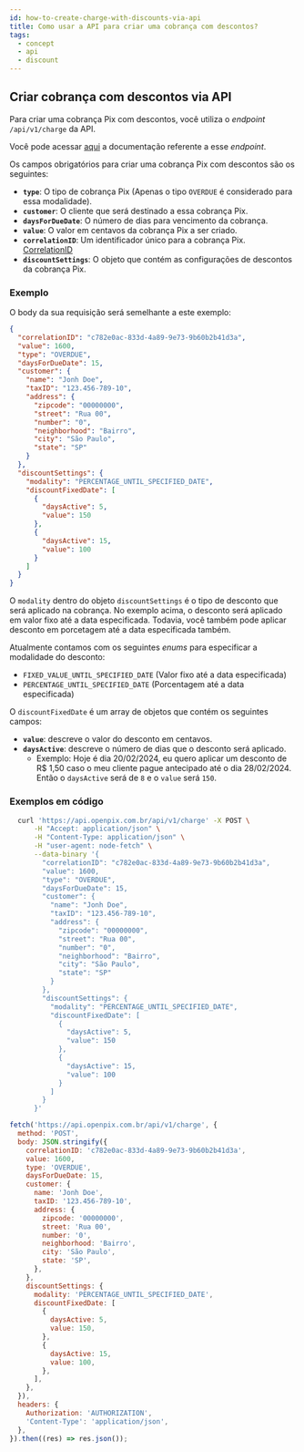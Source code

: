 ```yaml
---
id: how-to-create-charge-with-discounts-via-api
title: Como usar a API para criar uma cobrança com descontos?
tags:
  - concept
  - api
  - discount
---
```



## Criar cobrança com descontos via API

Para criar uma cobrança Pix com descontos, você utiliza o _endpoint_ `/api/v1/charge` da API.

Você pode acessar [aqui](https://developers.openpix.com.br/api#tag/charge/paths/~1api~1v1~1charge/post)
a documentação referente a esse _endpoint_.

Os campos obrigatórios para criar uma cobrança Pix com descontos são os seguintes:

- **`type`**: O tipo de cobrança Pix (Apenas o tipo `OVERDUE` é considerado para essa modalidade).
- **`customer`**: O cliente que será destinado a essa cobrança Pix.
- **`daysForDueDate`**: O número de dias para vencimento da cobrança.
- **`value`**: O valor em centavos da cobrança Pix a ser criado.
- **`correlationID`**: Um identificador único para a cobrança Pix. [CorrelationID](../concepts/correlation-id)
- **`discountSettings`**: O objeto que contém as configurações de descontos da cobrança Pix.

### Exemplo

O body da sua requisição será semelhante a este exemplo:

```json
{
  "correlationID": "c782e0ac-833d-4a89-9e73-9b60b2b41d3a",
  "value": 1600,
  "type": "OVERDUE",
  "daysForDueDate": 15,
  "customer": {
    "name": "Jonh Doe",
    "taxID": "123.456-789-10",
    "address": {
      "zipcode": "00000000",
      "street": "Rua 00",
      "number": "0",
      "neighborhood": "Bairro",
      "city": "São Paulo",
      "state": "SP"
    }
  },
  "discountSettings": {
    "modality": "PERCENTAGE_UNTIL_SPECIFIED_DATE",
    "discountFixedDate": [
      {
        "daysActive": 5,
        "value": 150
      },
      {
        "daysActive": 15,
        "value": 100
      }
    ]
  }
}
```

O `modality` dentro do objeto `discountSettings` é o tipo de desconto que será aplicado na cobrança. No exemplo acima, o desconto será aplicado em valor fixo até a data especificada. Todavia, você também pode aplicar desconto em porcetagem até a data especificada também.

Atualmente contamos com os seguintes _enums_ para especificar a modalidade do desconto:

- `FIXED_VALUE_UNTIL_SPECIFIED_DATE` (Valor fixo até a data especificada)
- `PERCENTAGE_UNTIL_SPECIFIED_DATE` (Porcentagem até a data especificada)

O `discountFixedDate` é um array de objetos que contém os seguintes campos:

- **`value`**: descreve o valor do desconto em centavos.
- **`daysActive`**: descreve o número de dias que o desconto será aplicado.
  - Exemplo: Hoje é dia 20/02/2024, eu quero aplicar um desconto de R$ 1,50 caso o meu cliente pague antecipado até o dia 28/02/2024. Então o `daysActive` será de `8` e o `value` será `150`.

### Exemplos em código

<Tabs>
  <TabItem value="shell-curl" label="Shell + cURL" default>

```sh
  curl 'https://api.openpix.com.br/api/v1/charge' -X POST \
      -H "Accept: application/json" \
      -H "Content-Type: application/json" \
      -H "user-agent: node-fetch" \
      --data-binary '{
        "correlationID": "c782e0ac-833d-4a89-9e73-9b60b2b41d3a",
        "value": 1600,
        "type": "OVERDUE",
        "daysForDueDate": 15,
        "customer": {
          "name": "Jonh Doe",
          "taxID": "123.456-789-10",
          "address": {
            "zipcode": "00000000",
            "street": "Rua 00",
            "number": "0",
            "neighborhood": "Bairro",
            "city": "São Paulo",
            "state": "SP"
          }
        },
        "discountSettings": {
          "modality": "PERCENTAGE_UNTIL_SPECIFIED_DATE",
          "discountFixedDate": [
            {
              "daysActive": 5,
              "value": 150
            },
            {
              "daysActive": 15,
              "value": 100
            }
          ]
        }
      }'
```

  </TabItem>
  <TabItem value="javascript" label="JavaScript + Fetch" default>

```js
fetch('https://api.openpix.com.br/api/v1/charge', {
  method: 'POST',
  body: JSON.stringify({
    correlationID: 'c782e0ac-833d-4a89-9e73-9b60b2b41d3a',
    value: 1600,
    type: 'OVERDUE',
    daysForDueDate: 15,
    customer: {
      name: 'Jonh Doe',
      taxID: '123.456-789-10',
      address: {
        zipcode: '00000000',
        street: 'Rua 00',
        number: '0',
        neighborhood: 'Bairro',
        city: 'São Paulo',
        state: 'SP',
      },
    },
    discountSettings: {
      modality: 'PERCENTAGE_UNTIL_SPECIFIED_DATE',
      discountFixedDate: [
        {
          daysActive: 5,
          value: 150,
        },
        {
          daysActive: 15,
          value: 100,
        },
      ],
    },
  }),
  headers: {
    Authorization: 'AUTHORIZATION',
    'Content-Type': 'application/json',
  },
}).then((res) => res.json());
```

  </TabItem>
</Tabs>
